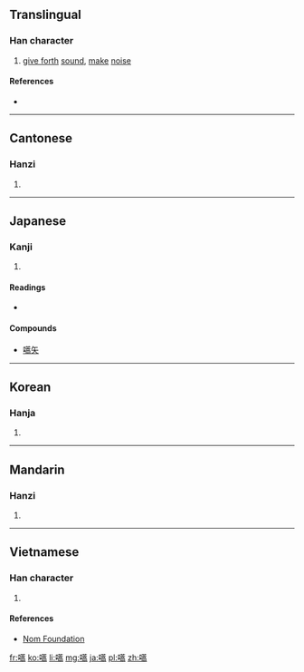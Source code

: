 ==Translingual==

===Han character===
{{Han char|rn=30|rad=口|as=14|sn=17|four=6402<sub>7</sub>|canj=口廿卜月 (RTYB)|ids=⿰[[口]][[蒿]]}}

# [[give forth]] [[sound]], [[make]] [[noise]]

====References====
* {{Han ref|kx=0211.360|dkj=04458|dj=0434.280|hdz=10688.100|uh=5686|ud=22150|bh=ECC3|bd=60611}}

----

==Cantonese==

===Hanzi===
{{yue-hanzi|jyut=|y=hou1}}

# {{defn|lang=yue|sort=口14}}

----

==Japanese==

===Kanji===
{{ja-kanji|grade=|rs=口14}}

# {{defn|lang=ja|sort=口14}}

====Readings====
* {{ja-readings|on=[[こう]] (kō)|kun=[[さけぶ]] (sakebu)}}

====Compounds====
* [[嚆矢]]

----

==Korean==

===Hanja===
{{ko-hanja|hangeul=효|rv=hyo|mr=hyo}}

# {{defn|lang=ko|sort=口14}}

----

==Mandarin==

===Hanzi===
{{cmn-hanzi|pin=[[hāo]] ([[hao1]])|wg=hao<sup>1</sup>}}

# {{defn|lang=cmn|sort=口14}}

----

==Vietnamese==

===Han character===
{{vi-hantu|[[hau]], [[hao]]|rs=口14}}

# {{defn|lang=vi|sort=口14}}

====References====
*[http://nomfoundation.org/common/nom_details.php?codepoint=5686 Nom Foundation]

[[fr:嚆]]
[[ko:嚆]]
[[li:嚆]]
[[mg:嚆]]
[[ja:嚆]]
[[pl:嚆]]
[[zh:嚆]]